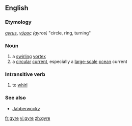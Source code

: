 {{wikipedia}}
==English==

===Etymology===
{{L.}} ''[[gyrus#Latin|gyrus]]'', {{Gr.}} ''[[γύρος]] (gyros)'' "circle, ring, turning"

===Noun===
{{en-noun}}

# a [[swirling]] [[vortex]]
# a [[circular]] [[current]], especially a [[large-scale]] [[ocean]] current

===Intransitive verb===
{{rfc-trverb|Intransitive verb}}
{{en-verb|gyr|ing}}

# to [[whirl]]

===See also===
*[[Jabberwocky]]

[[fr:gyre]]
[[vi:gyre]]
[[zh:gyre]]